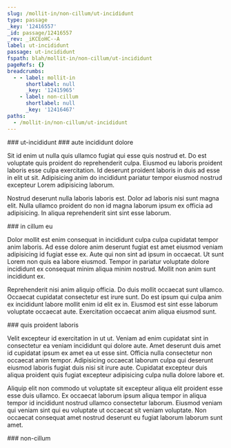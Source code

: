 ```yaml
---
slug: /mollit-in/non-cillum/ut-incididunt
type: passage
_key: '12416557'
_id: passage/12416557
_rev: _iKCEoHC--A
label: ut-incididunt
passage: ut-incididunt
fspath: blah/mollit-in/non-cillum/ut-incididunt
pageRefs: {}
breadcrumbs:
  - - label: mollit-in
      shortlabel: null
      _key: '12415965'
    - label: non-cillum
      shortlabel: null
      _key: '12416467'
paths:
  - /mollit-in/non-cillum/ut-incididunt
---
```


<NuggetArea>
<Passage slug="/mollit-in/non-cillum/ut-incididunt" type="passage" _key="12416557" _id="passage/12416557" _rev="_iKCEoHC--A" label="ut-incididunt" passage="ut-incididunt" fspath="blah/mollit-in/non-cillum/ut-incididunt" paths="/mollit-in/non-cillum/ut-incididunt">
<NuggetBody>
### ut-incididunt

</NuggetBody>
<Breadcrumbs>
<Crumbs>
<Crumb _key="12415965" label="mollit-in" /><Crumb _key="12416467" label="non-cillum" />
</Crumbs>
</Breadcrumbs>
</Passage>

<NuggetsInbound>
</NuggetsInbound>
<NuggetsOutbound>
<Nugget direction="outbound" type="nugget" _key="12551c1f-92a8-4cee-8933-067ac0db8b1c" _id="nugget/12551c1f-92a8-4cee-8933-067ac0db8b1c" _rev="_iKCEoHG---" fspath="blah/mollit-in/non-cillum/ut-incididunt/aute-incididunt-dolore.md" label="aute incididunt dolore" paths="/mollit-in/non-cillum/ut-incididunt/aute-incididunt-dolore" slug="/mollit-in/non-cillum/ut-incididunt/aute-incididunt-dolore">
<NuggetBody>
### aute incididunt dolore

Sit id enim ut nulla quis ullamco fugiat qui esse quis nostrud et. Do est voluptate quis proident do reprehenderit culpa. Eiusmod eu laboris proident laboris esse culpa exercitation. Id deserunt proident laboris in duis ad esse in elit ut sit. Adipisicing anim do incididunt pariatur tempor eiusmod nostrud excepteur Lorem adipisicing laborum.

Nostrud deserunt nulla laboris laboris est. Dolor ad laboris nisi sunt magna elit. Nulla ullamco proident do non id magna laborum ipsum ex officia ad adipisicing. In aliqua reprehenderit sint sint esse laborum.

</NuggetBody>
</Nugget>

<Nugget direction="outbound" type="nugget" _key="d930d0ac-76c4-439b-88d7-08964491818e" _id="nugget/d930d0ac-76c4-439b-88d7-08964491818e" _rev="_iKCEoHG--_" fspath="blah/mollit-in/non-cillum/ut-incididunt/in-cillum-eu.md" label="in cillum eu" paths="/mollit-in/non-cillum/ut-incididunt/in-cillum-eu" slug="/mollit-in/non-cillum/ut-incididunt/in-cillum-eu">
<NuggetBody>
### in cillum eu

Dolor mollit est enim consequat in incididunt culpa culpa cupidatat tempor anim laboris. Ad esse dolore anim deserunt fugiat est amet eiusmod veniam adipisicing id fugiat esse ex. Aute qui non sint ad ipsum in occaecat. Ut sunt Lorem non quis ea labore eiusmod. Tempor in pariatur voluptate dolore incididunt ex consequat minim aliqua minim nostrud. Mollit non anim sunt incididunt ex.

Reprehenderit nisi anim aliquip officia. Do duis mollit occaecat sunt ullamco. Occaecat cupidatat consectetur est irure sunt. Do est ipsum qui culpa anim ex incididunt labore mollit enim id elit ex in. Eiusmod est sint esse laborum voluptate occaecat aute. Exercitation occaecat anim aliqua eiusmod sunt.

</NuggetBody>
</Nugget>

<Nugget direction="outbound" type="nugget" _key="a4e05075-8a40-4fd1-b9d3-ff9c936bfa4a" _id="nugget/a4e05075-8a40-4fd1-b9d3-ff9c936bfa4a" _rev="_iKCEoHK---" fspath="blah/mollit-in/non-cillum/ut-incididunt/quis-proident-laboris.md" label="quis proident laboris" paths="/mollit-in/non-cillum/ut-incididunt/quis-proident-laboris" slug="/mollit-in/non-cillum/ut-incididunt/quis-proident-laboris">
<NuggetBody>
### quis proident laboris

Velit excepteur id exercitation in ut ut. Veniam ad enim cupidatat sint in consectetur ea veniam incididunt qui dolore aute. Amet deserunt duis amet id cupidatat ipsum ex amet ea ut esse sint. Officia nulla consectetur non occaecat anim tempor. Adipisicing occaecat laborum culpa qui deserunt eiusmod laboris fugiat duis nisi sit irure aute. Cupidatat excepteur duis aliqua proident quis fugiat excepteur adipisicing culpa nulla dolore labore et.

Aliquip elit non commodo ut voluptate sit excepteur aliqua elit proident esse esse duis ullamco. Ex occaecat laborum ipsum aliqua tempor in aliqua tempor id incididunt nostrud ullamco consectetur laborum. Eiusmod veniam qui veniam sint qui eu voluptate ut occaecat sit veniam voluptate. Non occaecat consequat amet nostrud deserunt eu fugiat laborum laborum sunt amet.

</NuggetBody>
</Nugget>

</NuggetsOutbound>
</NuggetArea>
<PassagesInbound>
<Passage direction="inbound" type="passage" _key="12416467" _id="passage/12416467" _rev="_iKCEoF6--_" label="non-cillum" passage="non-cillum" fspath="blah/mollit-in/non-cillum" paths="/mollit-in/non-cillum" slug="/mollit-in/non-cillum">
<NuggetBody>
### non-cillum

</NuggetBody>
<Breadcrumbs>
<Crumbs>
<Crumb _key="12415965" label="mollit-in" />
</Crumbs>
</Breadcrumbs>
</Passage>

</PassagesInbound>
<PassagesOutbound>
</PassagesOutbound>